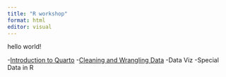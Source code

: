 ```yaml
---
title: "R workshop"
format: html
editor: visual
---
```


hello world!

-[Introduction to Quarto](intro-to-quarto.html)
-[Cleaning and Wrangling Data](wrangling-and-cleaning.html)
-Data Viz 
-Special Data in R 
